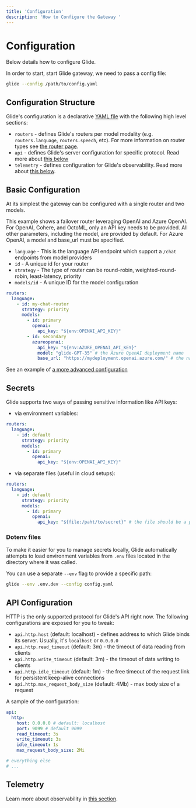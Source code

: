 ```yaml
---
title: 'Configuration'
description: 'How to Configure the Gateway '
---
```


# Configuration

Below details how to configure Glide.

In order to start, start Glide gateway, we need to pass a config file:

```bash
glide --config /path/to/config.yaml
```

## Configuration Structure

Glide's configuration is a declarative [YAML file](https://yaml.org/) with the following high level sections:

- `routers` - defines Glide's routers per model modality (e.g. `routers.language`, `routers.speech`, etc). For more information on router types see [the router page](/essentials/routers).
- `api` - defines Glide's server configuration for specific protocol. Read more about [this below](#api-configuration)
- `telemetry` - defines configuration for Glide's observability. Read more about [this below](#telemetry).

## Basic Configuration

At its simplest the gateway can be configured with a single router and two models.

This example shows a failover router leveraging OpenAI and Azure OpenAI. For OpenAI, Cohere, and OctoML, only an API key needs to be provided.
All other parameters, including the model, are provided by default. For Azure OpenAI, a model and base_url must be specified.

- `language` - This is the language API endpoint which support a `/chat` endpoints from model providers
- `id` - A unique id for your router
- `strategy` - The type of router can be round-robin, weighted-round-robin, least-latency, priority
- `models/id` - A unique ID for the model configuration

```yaml
routers:
  language:
    - id: my-chat-router
      strategy: priority
      models:
        - id: primary
          openai:
            api_key: "${env:OPENAI_API_KEY}"
        - id: secondary
          azureopenai:
            api_key: "${env:AZURE_OPENAI_API_KEY}"
            model: "glide-GPT-35" # the Azure OpenAI deployment name
            base_url: "https://mydeployment.openai.azure.com/" # the name of your Azure OpenAI Resource
```

See an example of [a more advanced configuration](/essentials/configuration#advanced-configuration)

## Secrets

Glide supports two ways of passing sensitive information like API keys:

- via environment variables:

```yaml
routers:
  language:
    - id: default
      strategy: priority
      models:
        - id: primary
          openai:
            api_key: "${env:OPENAI_API_KEY}"
```

- via separate files (useful in cloud setups):

```yaml
routers:
  language:
    - id: default
      strategy: priority
      models:
        - id: primary
          openai:
            api_key: "${file:/paht/to/secret}" # the file should be a plain text file with the content of the secret
```

### Dotenv files

To make it easier for you to manage secrets locally, Glide automatically attempts to load environment variables from `.env` files located in the directory where it was called.

You can use a separate `--env` flag to provide a specific path:

```bash
glide --env .env.dev --config config.yaml
```

## API Configuration

HTTP is the only supported protocol for Glide's API right now.
The following configurations are exposed for you to tweak:

- `api.http.host` (default: localhost) - defines address to which Glide binds its server. Usually, it's `localhost` or `0.0.0.0`
- `api.http.read_timeout` (default: 3m) - the timeout of data reading from clients
- `api.http.write_timeout` (default: 3m) - the timeout of data writing to clients
- `api.http.idle_timeout` (default: 1m) - the free timeout of the request link for persistent keep-alive connections
- `api.http.max_request_body_size` (default: 4Mb) - max body size of a request

A sample of the configuration:

```yaml
api:
  http:
    host: 0.0.0.0 # default: localhost
    port: 9099 # default 9099
    read_timeout: 3s
    write_timeout: 3s
    idle_timeout: 1s
    max_request_body_size: 2Mi

# everything else
# ...
```

## Telemetry

Learn more about observability in [this section](/glide/docs/observability).
